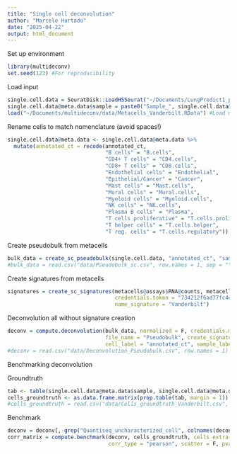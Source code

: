 ```yaml
---
title: "Single cell deconvolution"
author: "Marcelo Hurtado"
date: "2025-04-22"
output: html_document
---
```


Set up environment
```r
library(multideconv)
set.seed(123) #For reproducibility
```

Load input
```r
single.cell.data = SeuratDisk::LoadH5Seurat("~/Documents/LungPredict1_paper_complete/RawFiles/scRNAseq_processed_Vanderbilt.h5seurat",  assays = "RNA")
single.cell.data@meta.data$sample = paste0("Sample_", single.cell.data@meta.data$sample)
load("~/Documents/multideconv/data/Metacells_Vanderbilt.RData") #Load metacells
```

Rename cells to match nomenclature (avoid spaces!)
```r
single.cell.data@meta.data <- single.cell.data@meta.data %>%
  mutate(annotated_ct = recode(annotated_ct,
                               "B cells" = "B.cells",
                               "CD4+ T cells" = "CD4.cells",
                               "CD8+ T cells" = "CD8.cells",
                               "Endothelial cells" = "Endothelial",
                               "Epithelial/Cancer" = "Cancer",
                               "Mast cells" = "Mast.cells",
                               "Mural cells" = "Mural.cells",
                               "Myeloid cells" = "Myeloid.cells",
                               "NK cells" = "NK.cells",
                               "Plasma B cells" = "Plasma",
                               "T cells proliferative" = "T.cells.proliferative",
                               "T helper cells" = "T.cells.helper",
                               "T reg. cells" = "T.cells.regulatory"))
```

Create pseudobulk from metacells
```r
bulk_data = create_sc_pseudobulk(single.cell.data, "annotated_ct", "sample", "Pseudobulk_sc")
#bulk_data = read.csv("data/Pseudobulk_sc.csv", row.names = 1, sep = "\t")
```

Create signatures from metacells
```r
signatures = create_sc_signatures(metacells@assays$RNA@counts, metacells@meta.data, "annotated_ct", "sample", credentials.mail = "marcelo.hurtado@inserm.fr", 
                                  credentials.token = "734212f6ad77fc4eea2bdb502792f294", bulk_rna = bulk_data, cell_markers = cell_type_hvg, 
                                  name_signature = "Vanderbilt")
```

Deconvolution all without signature creation
```r
deconv = compute.deconvolution(bulk_data, normalized = F, credentials.mail = "marcelo.hurtado@inserm.fr", credentials.token = "734212f6ad77fc4eea2bdb502792f294",
                               file_name = "Pseudobulk", create_signature = F,  sc_matrix = metacells@assays$RNA@counts, sc_metadata = metacells@meta.data, sc_deconv = T,
                               cell_label = "annotated_ct", sample_label = "sample", name_sc_signature = "Vanderbilt", workers = 6)
#deconv = read.csv("data/Deconvolution_Pseudobulk.csv", row.names = 1)
```

Benchmarking deconvolution

Groundtruth
```r
tab <- table(single.cell.data@meta.data$sample, single.cell.data@meta.data$annotated_ct)
cells_groundtruth <- as.data.frame.matrix(prop.table(tab, margin = 1))
#cells_groundtruth = read.csv("data/Cells_groundtruth_Vanderbilt.csv", row.names = 1)
```

Benchmark 
```r
deconv = deconv[,-grep("Quantiseq_uncharacterized_cell", colnames(deconv))]
corr_matrix = compute.benchmark(deconv, cells_groundtruth, cells_extra = c("Mural.cells", "Myeloid.cells", "T.cells.proliferative"),
                                corr_type = "pearson", scatter = F, pval = 0.05, file_name = "Vanderbilt", height = 12, width = 12)
```
